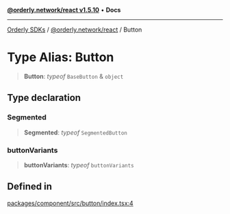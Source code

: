 [**@orderly.network/react v1.5.10**](/sdks/tech-doc/@orderly.network/react/README) • **Docs**

***

[Orderly SDKs](/sdks/tech-doc/packages) / [@orderly.network/react](/sdks/tech-doc/@orderly.network/react/README) / Button

# Type Alias: Button

> **Button**: *typeof* `BaseButton` & `object`

## Type declaration

### Segmented

> **Segmented**: *typeof* `SegmentedButton`

### buttonVariants

> **buttonVariants**: *typeof* `buttonVariants`

## Defined in

[packages/component/src/button/index.tsx:4](https://github.com/OrderlyNetwork/js-sdk/blob/554ae704783e3b83c40bb234a899e8f02987d9b6/packages/component/src/button/index.tsx#L4)
